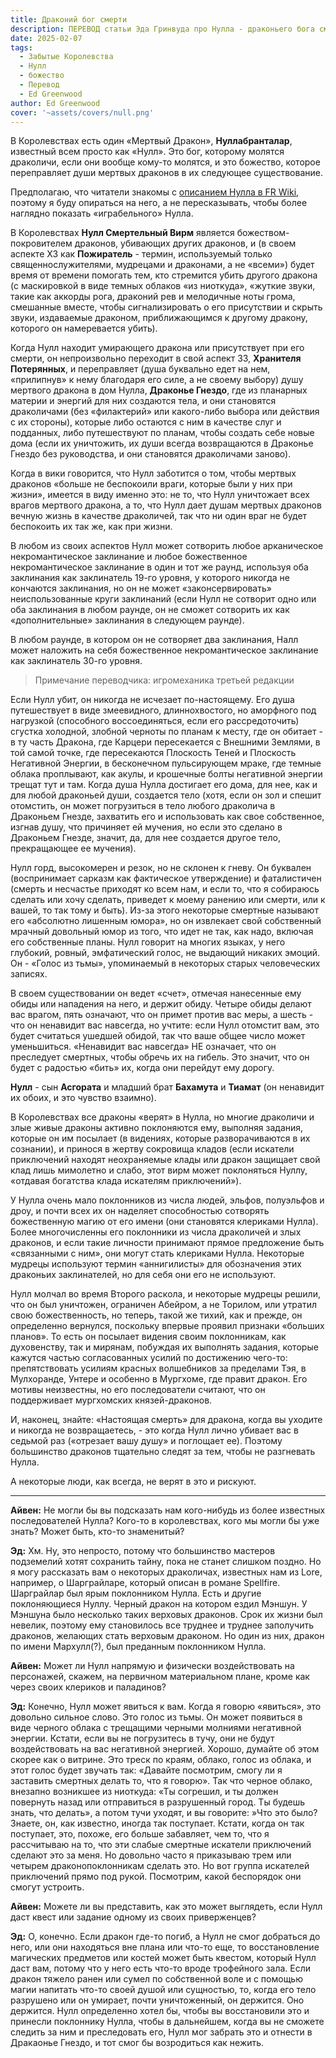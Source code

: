 ```yaml
---
title: Драконий бог смерти
description: ПЕРЕВОД статьи Эда Гринвуда про Нулла - драконьего бога смерти
date: 2025-02-07
tags:
  - Забытые Королевства
  - Нулл
  - божество
  - Перевод
  - Ed Greenwood
author: Ed Greenwood
cover: '~assets/covers/null.png'
---
```


В Королевствах есть один «Мертвый Дракон», **Нуллабранталар**, известный всем просто как «Нулл». Это бог, которому молятся драколичи, если они вообще кому-то молятся, и это божество, которое переправляет души мертвых драконов в их следующее существование.

Предполагаю, что читатели знакомы с [описанием Нулла в FR Wiki](https://forgottenrealms.fandom.com/wiki/Null), поэтому я буду опираться на него, а не пересказывать, чтобы более наглядно показать «играбельного» Нулла.

В Королевствах **Нулл Смертельный Вирм** является божеством-покровителем драконов, убивающих других драконов, и (в своем аспекте ХЗ как **Пожиратель** - термин, используемый только священнослужителями, мудрецами и драконами, а не «всеми») будет время от времени помогать тем, кто стремится убить другого дракона (с маскировкой в виде темных облаков «из ниоткуда», «жуткие звуки, такие как аккорды рога, драконий рев и мелодичные ноты грома, смешанные вместе, чтобы сигнализировать о его присутствии и скрыть звуки, издаваемые драконом, приближающимся к другому дракону, которого он намеревается убить).

Когда Нулл находит умирающего дракона или присутствует при его смерти, он непроизвольно переходит в свой аспект ЗЗ, **Хранителя Потерянных**, и переправляет (душа буквально едет на нем, «прилипнув» к нему благодаря его силе, а не своему выбору) душу мертвого дракона в дом Нулла, **Драконье Гнездо**, где из планарных материи и энергий для них создаются тела, и они становятся драколичами (без «филактерий» или какого-либо выбора или действия с их стороны), которые либо остаются с ним в качестве слуг и подданных, либо путешествуют по планам, чтобы создать себе новые дома (если их уничтожить, их души всегда возвращаются в Драконье Гнездо без руководства, и они становятся драколичами заново).

Когда в вики говорится, что Нулл заботится о том, чтобы мертвых драконов «больше не беспокоили враги, которые были у них при жизни», имеется в виду именно это: не то, что Нулл уничтожает всех врагов мертвого дракона, а то, что Нулл дает душам мертвых драконов вечную жизнь в качестве драколичей, так что ни один враг не будет беспокоить их так же, как при жизни.

В любом из своих аспектов Нулл может сотворить любое арканическое некромантическое заклинание и любое божественное некромантическое заклинание в один и тот же раунд, используя оба заклинания как заклинатель 19-го уровня, у которого никогда не кончаются заклинания, но он не может «законсервировать» неиспользованные круги заклинаний (если Нулл не сотворит одно или оба заклинания в любом раунде, он не сможет сотворить их как «дополнительные» заклинания в следующем раунде).

В любом раунде, в котором он не сотворяет два заклинания, Налл может наложить на себя божественное некромантическое заклинание как заклинатель 30-го уровня.

> Примечание переводчика: игромеханика третьей редакции

Если Нулл убит, он никогда не исчезает по-настоящему. Его душа путешествует в виде змеевидного, длиннохвостого, но аморфного под нагрузкой (способного воссоединяться, если его рассредоточить) сгустка холодной, злобной черноты по планам к месту, где он обитает - в ту часть Дракона, где Карцери пересекается с Внешними Землями, в той самой точке, где пересекаются Плоскость Теней и Плоскость Негативной Энергии, в бесконечном пульсирующем мраке, где темные облака проплывают, как акулы, и крошечные болты негативной энергии трещат тут и там. Когда душа Нулла достигает его дома, для нее, как и для любой драконьей души, создается тело (хотя, если он зол и спешит отомстить, он может погрузиться в тело любого драколича в Драконьем Гнезде, захватить его и использовать как свое собственное, изгнав душу, что причиняет ей мучения, но если это сделано в Драконьем Гнезде, значит, да, для нее создается другое тело, прекращающее ее мучения).

Нулл горд, высокомерен и резок, но не склонен к гневу. Он буквален (воспринимает сарказм как фактическое утверждение) и фаталистичен (смерть и несчастье приходят ко всем нам, и если то, что я собираюсь сделать или хочу сделать, приведет к моему ранению или смерти, или к вашей, то так тому и быть). Из-за этого некоторые смертные называют его «абсолютно лишенным юмора», но он извлекает свой собственный мрачный довольный юмор из того, что идет не так, как надо, включая его собственные планы. Нулл говорит на многих языках, у него глубокий, ровный, эмфатический голос, не выдающий никаких эмоций. Он - «Голос из тьмы», упоминаемый в некоторых старых человеческих записях.

В своем существовании он ведет «счет», отмечая нанесенные ему обиды или нападения на него, и держит обиду. Четыре обиды делают вас врагом, пять означают, что он примет против вас меры, а шесть - что он ненавидит вас навсегда, но учтите: если Нулл отомстит вам, это будет считаться ушедшей обидой, так что ваше общее число может уменьшиться. «Ненавидит вас навсегда» НЕ означает, что он преследует смертных, чтобы обречь их на гибель. Это значит, что он будет с радостью «бить» их, когда они перейдут ему дорогу.

**Нулл** - сын **Асгората** и младший брат **Бахамута** и **Тиамат** (он ненавидит их обоих, и это чувство взаимно).

В Королевствах все драконы «верят» в Нулла, но многие драколичи и злые живые драконы активно поклоняются ему, выполняя задания, которые он им посылает (в видениях, которые разворачиваются в их сознании), и принося в жертву сокровища кладов (если искатели приключений находят неохраняемые клады или дракон защищает свой клад лишь мимолетно и слабо, этот вирм может поклоняться Нуллу, «отдавая богатства клада искателям приключений»).

У Нулла очень мало поклонников из числа людей, эльфов, полуэльфов и дроу, и почти всех их он наделяет способностью сотворять божественную магию от его имени (они становятся клериками Нулла). Более многочисленны его поклонники из числа драколичей и злых драконов, и если такие личности принимают прямое предложение быть «связанными с ним», они могут стать клериками Нулла. Некоторые мудрецы используют термин «аннигилисты» для обозначения этих драконьих заклинателей, но для себя они его не используют.

Нулл молчал во время Второго раскола, и некоторые мудрецы решили, что он был уничтожен, ограничен Абейром, а не Торилом, или утратил свою божественность, но теперь, такой же тихий, как и прежде, он определенно вернулся, поскольку впервые проявил признаки «больших планов». То есть он посылает видения своим поклонникам, как духовенству, так и мирянам, побуждая их выполнять задания, которые кажутся частью согласованных усилий по достижению чего-то: препятствовать усилиям красных волшебников за пределами Тэя, в Мулхоранде, Унтере и особенно в Мургхоме, где правит дракон. Его мотивы неизвестны, но его последователи считают, что он поддерживает мургхомских князей-драконов.

И, наконец, знайте: «Настоящая смерть» для дракона, когда вы уходите и никогда не возвращаетесь, - это когда Нулл лично убивает вас в седьмой раз («отрезает вашу душу» и поглощает ее). Поэтому большинство драконов тщательно следят за тем, чтобы не разгневать Нулла.

А некоторые люди, как всегда, не верят в это и рискуют.

---

**Айвен:** Не могли бы вы подсказать нам кого-нибудь из более известных последователей Нулла? Кого-то в королевствах, кого мы могли бы уже знать? Может быть, кто-то знаменитый?

**Эд:** Хм. Ну, это непросто, потому что большинство мастеров подземелий хотят сохранить тайну, пока не станет слишком поздно. Но я могу рассказать вам о некоторых драколичах, известных нам из Lore, например, о Шарграйларе, который описан в романе Spellfire. Шарграйлар был ярым поклонником Нулла. Есть и другие поклоняющиеся Нуллу. Черный дракон на котором ездил Мэншун. У Мэншуна было несколько таких верховых драконов. Срок их жизни был невелик, поэтому ему становилось все труднее и труднее заполучить драконов, желающих стать верховым драконом. Но один из них, дракон по имени Мархулл(?), был преданным поклонником Нулла.

**Айвен:** Может ли Нулл напрямую и физически воздействовать на персонажей, скажем, на первичном материальном плане, кроме как через своих клериков и паладинов?

**Эд:** Конечно, Нулл может явиться к вам. Когда я говорю «явиться», это довольно сильное слово. Это голос из тьмы. Он может появиться в виде черного облака с трещащими черными молниями негативной энергии. Кстати, если вы не погрузитесь в тучу, они не будут воздействовать на вас негативной энергией. Хорошо, думайте об этом скорее как о витрине. Это треск по краям, облако, голос из облака, и этот голос будет звучать так: «Давайте посмотрим, смогу ли я заставить смертных делать то, что я говорю». Так что черное облако, внезапно возникшее из ниоткуда: «Ты согрешил, и ты должен повернуть назад или отправиться в разрушенный город. Ты будешь знать, что делать», а потом тучи уходят, и вы говорите: »Что это было? Знаете, он, как известно, иногда так поступает. Кстати, когда он так поступает, это, похоже, его больше забавляет, чем то, что я рассчитываю на то, что эти слабые смертные искатели приключений сделают это за меня. Но довольно часто я приказываю трем или четырем драконопоклонникам сделать это. Но вот группа искателей приключений прямо под рукой. Посмотрим, какой беспорядок они смогут устроить.

**Айвен:** Можете ли вы представить, как это может выглядеть, если Нулл даст квест или задание одному из своих приверженцев?

**Эд:** О, конечно. Если дракон где-то погиб, а Нулл не смог добраться до него, или они находяться вне плана или что-то еще, то восстановление магических предметов или костей может быть квестом, который Нулл даст вам, потому что у него есть что-то вроде трофейного зала. Если дракон тяжело ранен или сумел по собственной воле и с помощью магии напитать что-то своей душой или сущностью, то, когда его тело разрушено или он умирает, почти уничтоженный, он держится. Оно держится. Нулл определенно хотел бы, чтобы вы восстановили это и принесли поклоннику Нулла, чтобы в дальнейшем, когда вы не сможете следить за ним и преследовать его, Нулл мог забрать это и отнести в Дракаонье Гнездо, и тот смог бы возродиться как нежить.




